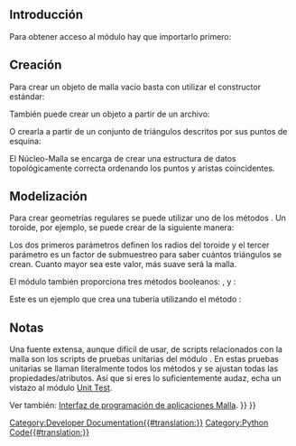 <languages/>

{{TOCright}}

==Introducción==

Para obtener acceso al módulo {{incode|Malla}} hay que importarlo primero:

{{Code|code=
import Mesh
}}

==Creación==

Para crear un objeto de malla vacío basta con utilizar el constructor estándar:

{{Code|code=
mesh = Mesh.Mesh()
}}

También puede crear un objeto a partir de un archivo:

{{Code|code=
mesh = Mesh.Mesh("D:/temp/Something.stl")
}}

O crearla a partir de un conjunto de triángulos descritos por sus puntos de esquina:

{{Code|code=
triangles = [
# triangle 1
[-0.5000, -0.5000, 0.0000], [0.5000, 0.5000, 0.0000], [-0.5000, 0.5000, 0.0000],
#triangle 2
[-0.5000, -0.5000, 0.0000], [0.5000, -0.5000, 0.0000], [0.5000, 0.5000, 0.0000],
]
meshObject = Mesh.Mesh(triangles)
Mesh.show(meshObject)
}}

El Núcleo-Malla se encarga de crear una estructura de datos topológicamente correcta ordenando los puntos y aristas coincidentes.
{{Top}}
==Modelización==

Para crear geometrías regulares se puede utilizar uno de los métodos {{incode|create*()}}. Un toroide, por ejemplo, se puede crear de la siguiente manera:

{{Code|code=
m = Mesh.createTorus(8.0, 2.0, 50)
Mesh.show(m)
}}

Los dos primeros parámetros definen los radios del toroide y el tercer parámetro es un factor de submuestreo para saber cuántos triángulos se crean. Cuanto mayor sea este valor, más suave será la malla.

El módulo {{incode|Malla}} también proporciona tres métodos booleanos: {{incode|union()}}, {{incode|intersection()}} y {{incode|difference()}}:

{{Code|code=
m1, m2              # are the input mesh objects
m3 = Mesh.Mesh(m1)  # create a copy of m1
m3.unite(m2)        # union of m1 and m2, the result is stored in m3
m4 = Mesh.Mesh(m1)
m4.intersect(m2)    # intersection of m1 and m2
m5 = Mesh.Mesh(m1)
m5.difference(m2)   # the difference of m1 and m2
m6 = Mesh.Mesh(m2)
m6.difference(m1)   # the difference of m2 and m1, usually the result is different to m5
}}

Este es un ejemplo que crea una tubería utilizando el método {{incode|difference()}}:

{{Code|code=
import FreeCAD, Mesh
cylA = Mesh.createCylinder(2.0, 10.0, True, 1.0, 36)
cylB = Mesh.createCylinder(1.0, 12.0, True, 1.0, 36)
cylB.Placement.Base = (FreeCAD.Vector(-1, 0, 0)) # move cylB to avoid co-planar faces
pipe = cylA
pipe = pipe.difference(cylB)
pipe.flipNormals() # somehow required
doc = FreeCAD.ActiveDocument
obj = d.addObject("Mesh::Feature", "Pipe")
obj.Mesh = pipe
doc.recompute()
}}
{{Top}}
==Notas==

Una fuente extensa, aunque difícil de usar, de scripts relacionados con la malla son los scripts de pruebas unitarias del módulo {{incode|Mesh}}. 
En estas pruebas unitarias se llaman literalmente todos los métodos y se ajustan todas las propiedades/atributos.
Así que si eres lo suficientemente audaz, echa un vistazo al módulo [https://github.com/FreeCAD/FreeCAD/blob/master/src/Mod/Mesh/App/MeshTestsApp.py Unit Test].

Ver también: [[Mesh_API|Interfaz de programación de aplicaciones Malla]].
{{Top}}
{{Powerdocnavi{{#translation:}}}}
[[Category:Developer Documentation{{#translation:}}]]
[[Category:Python Code{{#translation:}}]]
{{Mesh Tools navi{{#translation:}}}}
{{clear}}